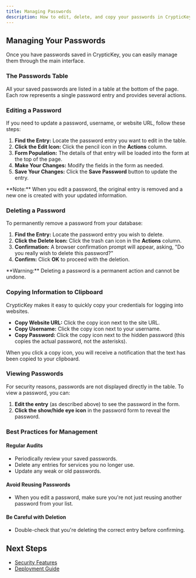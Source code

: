 ```yaml
---
title: Managing Passwords
description: How to edit, delete, and copy your passwords in CrypticKey.
---
```


## Managing Your Passwords

Once you have passwords saved in CrypticKey, you can easily manage them through the main interface.

### The Passwords Table

All your saved passwords are listed in a table at the bottom of the page. Each row represents a single password entry and provides several actions.

### Editing a Password

If you need to update a password, username, or website URL, follow these steps:

1. **Find the Entry:** Locate the password entry you want to edit in the table.
2. **Click the Edit Icon:** Click the pencil icon in the **Actions** column.
3. **Form Population:** The details of that entry will be loaded into the form at the top of the page.
4. **Make Your Changes:** Modify the fields in the form as needed.
5. **Save Your Changes:** Click the **Save Password** button to update the entry.

<Note>
**Note:** When you edit a password, the original entry is removed and a new one is created with your updated information.
</Note>

### Deleting a Password

To permanently remove a password from your database:

1. **Find the Entry:** Locate the password entry you wish to delete.
2. **Click the Delete Icon:** Click the trash can icon in the **Actions** column.
3. **Confirmation:** A browser confirmation prompt will appear, asking, "Do you really wish to delete this password?"
4. **Confirm:** Click **OK** to proceed with the deletion.

<Warning>
**Warning:** Deleting a password is a permanent action and cannot be undone.
</Warning>

### Copying Information to Clipboard

CrypticKey makes it easy to quickly copy your credentials for logging into websites.

- **Copy Website URL:** Click the copy icon next to the site URL.
- **Copy Username:** Click the copy icon next to your username.
- **Copy Password:** Click the copy icon next to the hidden password (this copies the actual password, not the asterisks).

When you click a copy icon, you will receive a notification that the text has been copied to your clipboard.

### Viewing Passwords

For security reasons, passwords are not displayed directly in the table. To view a password, you can:

1. **Edit the entry** (as described above) to see the password in the form.
2. **Click the show/hide eye icon** in the password form to reveal the password.

### Best Practices for Management

#### Regular Audits
- Periodically review your saved passwords.
- Delete any entries for services you no longer use.
- Update any weak or old passwords.

#### Avoid Reusing Passwords
- When you edit a password, make sure you're not just reusing another password from your list.

#### Be Careful with Deletion
- Double-check that you're deleting the correct entry before confirming.

## Next Steps

- [Security Features](/guides/security-features)
- [Deployment Guide](/deployment/vercel)
